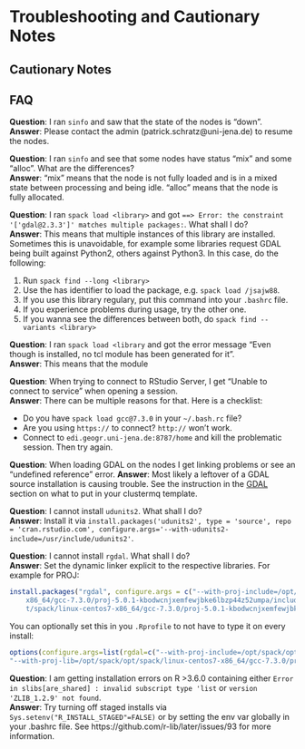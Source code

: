 # Troubleshooting and Cautionary Notes

## Cautionary Notes

## FAQ

**Question**: I ran `sinfo` and saw that the state of the nodes is "down".  
**Answer**: Please contact the admin (patrick.schratz@uni-jena.de) to resume the nodes.

**Question**: I ran `sinfo` and see that some nodes have status "mix" and some "alloc". What are the differences?  
**Answer**: "mix" means that the node is not fully loaded and is in a mixed state between processing and being idle. "alloc" means that the node is fully allocated.

**Question**: I ran `spack load <library>` and got `==> Error: the constraint '['gdal@2.3.3']' matches multiple packages:`. What shall I do?  
**Answer**: This means that multiple instances of this library are installed. Sometimes this is unavoidable, for example some libraries request GDAL being built against Python2, others against Python3. In this case, do the following:

1. Run `spack find --long <library>`
2. Use the has identifier to load the package, e.g. `spack load /jsajw88`.
3. If you use this library regulary, put this command into your `.bashrc` file.
4. If you experience problems during usage, try the other one.
5. If you wanna see the differences between both, do `spack find --variants <library>`

**Question**: I ran `spack load <library` and got the error message "Even though <library> is installed, no tcl module has been generated for it".  
**Answer**: This means that the module 

**Question**: When trying to connect to RStudio Server, I get "Unable to connect to service" when opening a session.  
**Answer**: There can be multiple reasons for that. Here is a checklist:

- Do you have `spack load gcc@7.3.0` in your `~/.bash.rc` file?
- Are you using `https://` to connect? `http://` won't work.
- Connect to `edi.geogr.uni-jena.de:8787/home` and kill the problematic session. Then try again.

**Question**: When loading GDAL on the nodes I get linking problems or see an "undefined reference" error.
**Answer**: Most likely a leftover of a GDAL source installation is causing trouble. See the instruction in the [GDAL](#gdal) section on what to put in your clustermq template.

**Question**: I cannot install `udunits2`. What shall I do?  
**Answer**: Install it via `install.packages('udunits2', type = 'source', repo = 'cran.rstudio.com', configure.args='--with-udunits2-include=/usr/include/udunits2'`.

**Question**: I cannot install `rgdal`. What shall I do?  
**Answer**: Set the dynamic linker explicit to the respective libraries. For example for PROJ: 

```r
install.packages("rgdal", configure.args = c("--with-proj-include=/opt/spack/opt/spack/linux-centos7-
    x86_64/gcc-7.3.0/proj-5.0.1-kbodwcnjxemfewjbke6lbzp44z52umpa/include", "--with-proj-lib=/opt/spack/op
    t/spack/linux-centos7-x86_64/gcc-7.3.0/proj-5.0.1-kbodwcnjxemfewjbke6lbzp44z52umpa/lib"))
```

You can optionally set this in you `.Rprofile` to not have to type it on every install:

```r
options(configure.args=list(rgdal=c("--with-proj-include=/opt/spack/opt/spack/linux-centos7-x86_64/gcc-7.3.0/proj-5.0.1-kbodwcnjxemfewjbke6lbzp44z52umpa/include",
"--with-proj-lib=/opt/spack/opt/spack/linux-centos7-x86_64/gcc-7.3.0/proj-5.0.1-kbodwcnjxemfewjbke6lbzp44z52umpa/lib")))
```

**Question**: I am getting installation errors on R >3.6.0 containing either `Error in slibs[are_shared] : invalid subscript type 'list` or `version 'ZLIB_1.2.9' not found`.  
**Answer**: Try turning off staged installs via `Sys.setenv("R_INSTALL_STAGED"=FALSE)` or by setting the env var globally in your .bashrc file. See https://github.com/r-lib/later/issues/93 for more information.
